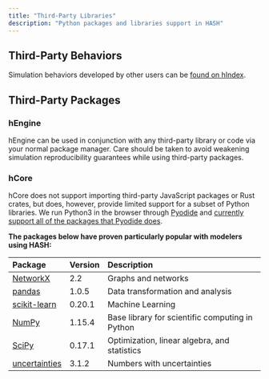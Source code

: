```yaml
---
title: "Third-Party Libraries"
description: "Python packages and libraries support in HASH"
---
```


## Third-Party Behaviors

Simulation behaviors developed by other users can be [found on hIndex](https://simulation.hash.ai/behaviors).

## Third-Party Packages

### hEngine

hEngine can be used in conjunction with any third-party library or code via your normal package manager. Care should be taken to avoid weakening simulation reproducibility guarantees while using third-party packages.

### hCore

hCore does not support importing third-party JavaScript packages or Rust crates, but does, however, provide limited support for a subset of Python libraries. We run Python3 in the browser through [Pyodide](https://github.com/iodide-project/pyodide) and [currently support all of the packages that Pyodide does](https://github.com/iodide-project/pyodide/tree/master/packages).

**The packages below have proven particularly popular with modelers using HASH:**

| Package | Version | Description |
| :--- | :--- | :--- |
| [NetworkX](https://networkx.github.io/documentation/networkx-2.2/) | 2.2 | Graphs and networks |
| [pandas](https://pandas.pydata.org/pandas-docs/version/1.0.5/) | 1.0.5 | Data transformation and analysis |
| [scikit-learn](https://scikit-learn.org/0.20/) | 0.20.1 | Machine Learning |
| [NumPy](https://docs.scipy.org/doc/numpy-1.15.4/reference/) | 1.15.4 | Base library for scientific computing in Python |
| [SciPy](https://docs.scipy.org/doc/scipy-0.17.1/reference/) | 0.17.1 | Optimization, linear algebra, and statistics |
| [uncertainties](https://pythonhosted.org/uncertainties/index.html) | 3.1.2 | Numbers with uncertainties |
